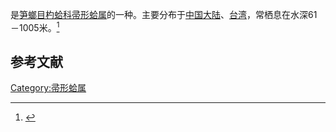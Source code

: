 {{noteTA
|T=zh-cn:阿氏帚形蛤; zh-tw:強肋杓蛤;
|1=zh-cn:阿氏帚形蛤; zh-tw:強肋杓蛤;
}}
{{Speciesbox
| name = 阿氏帚形蛤
| image = 
| image_width = 
| genus = Cardiomya
| species = alcocki
| authority = (Smith, 1884)
}}
{{地区用词4|start=学名：''{{lang|la|Cardiomya alcocki}}''|cn=阿氏帚形蛤|tw=強肋杓蛤|as=称}}是[[笋螂目|笋螂目]][[杓蛤科|杓蛤科]][[帚形蛤属|帚形蛤属]]的一种。主要分布于[[中国大陆|中国大陆]]、[[台湾|台湾]]，常栖息在水深61－1005米。<ref>{{cite web|url=http://shell.sinica.edu.tw/chinese/shellbase_detail.php?science_no=2865|title=国际贝库：阿氏帚形蛤|publisher=台湾贝类资料库|accessdate=2009-08-11|archive-date=2016-03-04|archive-url=https://web.archive.org/web/20160304105436/http://shell.sinica.edu.tw/chinese/shellbase_detail.php?science_no=2865|dead-url=no}}</ref>

== 参考文献 ==
{{reflist|2}}
{{Taxonbar|from=Q13455113}}

[[Category:帚形蛤属|Category:帚形蛤属]]